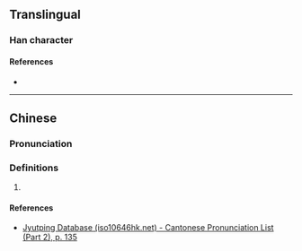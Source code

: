 {{character info/new}}
==Translingual==

===Han character===
{{Han char|rn=82|rad=毛|as=05|sn=9|four=46714|canj=KRHQU|ids=⿱加毛}}

====References====
* {{Han ref|kx=0592.210|dkj=16795|dj=0984.210|hdz=31996.160|uh=6BE0|ud=27616|bh=CF6A|bd=53098}}

----

==Chinese==
{{zh-forms}}

===Pronunciation===
{{zh-pron
|m=jiā
|c=gaa1
|cat=
}}

===Definitions===
{{zh-hanzi}}

# {{rfdef|zh}}

====References====
* [http://www.iso10646hk.net/jp/document/download.jsp Jyutping Database (iso10646hk.net) - Cantonese Pronunciation List (Part 2), p. 135]
